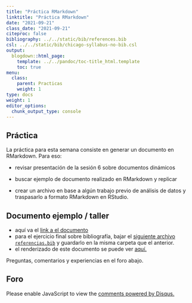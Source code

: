 ```yaml
---
title: "Práctica RMarkdown"
linktitle: "Práctica RMarkdown"
date: "2021-09-21"
class_date: "2021-09-21"
citeproc: false
bibliography: ../../static/bib/references.bib
csl: ../../static/bib/chicago-syllabus-no-bib.csl
output:
  blogdown::html_page:
    template: ../../pandoc/toc-title_html.template
    toc: true
menu:
  class:
    parent: Practicas
    weight: 1
type: docs
weight: 1
editor_options:
  chunk_output_type: console
---
```



## Práctica

La práctica para esta semana consiste en generar un documento en RMarkdown. Para eso:

- revisar presentación de la sesión 6 sobre documentos dinámicos

- buscar ejemplo de documento realizado en RMarkdown y replicar

- crear un archivo en base a algún trabajo previo de análisis de datos y traspasarlo a formato RMarkdown en RStudio.

## Documento ejemplo / taller

- aquí va el [link a el documento](/assignment/taller_Rmarkdown/taller_rmarkdown.Rmd) 
- para el ejercicio final sobre bibliografía, bajar el [siguiente archivo `referencias.bib`](/assignment/taller_Rmarkdown/referencias.bib) y guardarlo en la misma carpeta que el anterior.
- el renderizado de este documento se puede ver [aquí.](/assignment/taller_Rmarkdown/taller_rmarkdown.html)

Preguntas, comentarios y experiencias en el foro abajo.

## Foro


<div id="disqus_thread"></div>
<script>

/**
*  RECOMMENDED CONFIGURATION VARIABLES: EDIT AND UNCOMMENT THE SECTION BELOW TO INSERT DYNAMIC VALUES FROM YOUR PLATFORM OR CMS.
*  LEARN WHY DEFINING THESE VARIABLES IS IMPORTANT: https://disqus.com/admin/universalcode/#configuration-variables*/
/*
var disqus_config = function () {
this.page.url = PAGE_URL;  // Replace PAGE_URL with your page's canonical URL variable
this.page.identifier = PAGE_IDENTIFIER; // Replace PAGE_IDENTIFIER with your page's unique identifier variable
};
*/
(function() { // DON'T EDIT BELOW THIS LINE
var d = document, s = d.createElement('script');
s.src = 'https://cienciasocialabierta-netlify-app.disqus.com/embed.js';
s.setAttribute('data-timestamp', +new Date());
(d.head || d.body).appendChild(s);
})();
</script>
<noscript>Please enable JavaScript to view the <a href="https://disqus.com/?ref_noscript">comments powered by Disqus.</a></noscript>
